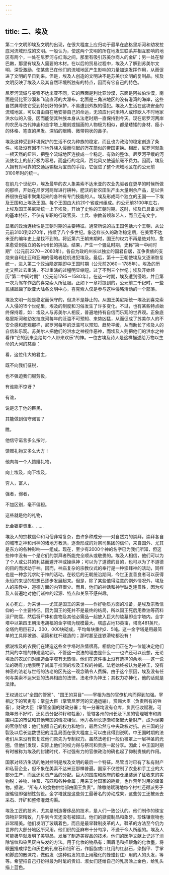 ```yaml
---
---
---
```

title: 二、埃及
---



第二个文明即埃及文明的出现，在很大程度上应归功于最早在底格里斯河和幼发拉底河流域形成的文明。一般认为，使这两个文明的所在地发生联系并相互影响的地区有两个，一处在尼罗河与红海之间，那里有吸引苏美尔商人的金矿；另一处在黎巴嫩，那里有埃及人需要的木材。在以后的贸易过程中，埃及人了解到苏美尔文明，深受激励，使某些已在他们的流域地区产生影响的力量加速发挥作用，从而促进了文明的早日到来。但是，埃及人创造的文明决不是苏美尔文明的复制品。埃及文明反映了埃及人及其自然环境所独有的特点，因而有它自己的特色。

尼罗河流域与美索不达米亚不同，它的西面是利比亚沙漠，东面是阿拉伯沙漠，南面是努比亚沙漠和飞流直泻的大瀑布，北面是三角洲地区的没有港湾的海岸，这些自然屏障使它受到特别好的保护，不易遭到外族的侵犯。埃及人生活在这块安全的流域地区，可以自由自在地安排自己的命运，无须应付闪米特人或印欧人不时地家洪水似的入侵，因而能使其种族本身从法老时期一直保持到今天。现在尼罗河两岸的农民与古代神庙和金字塔上雕刻或描画的人物极为相似，都是矮矮的身材、瘦小的体格、笔直的黑发、深陷的眼睛、微带钩状的鼻子。

埃及这种受到环境保护的生活不仅为种族的稳定，而且也为政治的稳定创造了条件。埃及没有因不时地外族入侵而引起的万花筒似的帝国更换。相反，尼罗河就象一根天然的纽带，把整个流域地区连接成一个稳定、有效的整体。尼罗河平缓的河流使北上的航行极为容易，而盛行的北风、西北风又使返航毫不费力。因而，埃及人拥有对可靠的交通运输极为宝贵的手段，它促进了整个流域地区在约公元前3100年时的统一。

在前几个世纪中，埃及最早的农人象美索不达米亚的农业先驱者在更早的时候所做的那样，开始在尼罗河两岸进行耕种。肥沃的新农田生产出大量剩余产品，足以供养很快在城市聚集起来的各种有专门技能的人。埃及形成两个独立的王国——下埃及王国和上埃及王国。每个王国由大约20个省或州组成。约公元前3100年左右，上埃及国王美尼斯统一上下埃及，开始了史称的王朝时期。这时，埃及已具备文明的基本特征，不仅有专职的行政官员、士兵、宗教首领和艺人，而且还有文字。

显著的政治连续性是王朝时期的主要特征。通常所说的古王国包括六个王朝，从公元前3100到2270年，持续了八个多世纪。象这样长久的政治稳定期，在美索不达米亚的编年史上是找不到的。将近第六王朝末期时，国王的权力不再是绝对的，愈来愈受到独立的各州州长的挑战。结果，产生一个骚乱时期，史称"第一中间时期"（公元前2270－2060年）。各自为政的州长以独立的国君自居，互争贵族的支烧来自利比亚和亚洲的侵略者趁机进犯埃及。最后，第十一王朝使埃及又逐渐恢复统一，进入第二个政治隐定期即中王国时期（公元前2060－1785年）。埃及的历史又照过去重演，不过重演的过程明显缩短。过了不到三个世纪；埃及开始经历"第二中间时期"（公元前1785－158O年）。在这一时期，埃及遭到侵略，并且第一次为驾车作战的喜克索人所征服。正如下一章将提到的，公元前二千纪时，一些民族蹂躏了欧亚大陆各文明中心，喜克索人仅是参与这种侵略活动的一个部落。

埃及文明一般是稳定而保守的，但决不是静止的。从国王美尼斯统一埃及到喜克索人入侵的15个世纪里，埃及的制度和习俗发生了许多变化。不过，也有某些特点始终保持着，如：埃及人与苏美尔人相反，普遍地持有自信而乐观的世界观。正象底格里斯河和幼发拉底河每年的泛滥不可预知、来势凶猛，从而促成了苏美尔人的不安全感和悲观那样，尼罗河每年的泛滥可以预知、趋势平缓，从而助长了埃及人的自信和乐观。苏美尔人把他们的洪水之神视作恶神，而埃及人则把他们的洪水之神看作"它的到来会给每个人带来欢乐"的神。一位古埃及诗人是这样描述给万物以生命的大河的慈善：

看，这位伟大的君主，

既不向我们征税，

也不强迫我们服劳役，

有谁能不惊讶？

有谁，

说是忠于他的臣民，

其能做到信守诺言？

瞧，

他信守诺言多么按时，

馈赠礼物又多么大方！

他向每一个人馈赠礼物，

向上埃及，向下埃及，

穷人，富人，

强者，弱者，

不加区别，毫不偏袒。

这些就是他的礼物，

比金银更贵重。……

埃及人的宗教信仰和习俗非常复杂，由许多种成分——对自然力的崇拜，崇拜各自的城市之神和州神的诸地方教派，逐渐形成的对祭司集团的信仰，来自国外、尤其是东方的各种影响——组成。现在，至少有2000个神的名字已为我们所知，但这些神中没有一个是它们的崇拜者所能完全顺从或敬畏的。埃及人相信，他们可以为了个人或公共的利益而避开神或操纵神；可以为了道德的目的，也可以为了不道德的目的而求助于神。因而，神庙复杂的宗教仪式的奉行是一种崇拜神的活动，同样也是一种念咒求助于神的活动。在较后的王朝统治期间，今世正直善良者可以获得永恒的来世的思想已逐步发展起来。但是，除了某些值得注意的例外情况外，埃及人的宗教中，道德方面的内容很少。而且，他们的神话和神学缺乏连贯性，因为埃及人普遍地对他们诸神的起源、特点和关系不感兴趣。

关心死亡，为来世——尤其是国王的来世——作好物质方面的准备，是埃及宗教信仰的一个主要特征。因为国王的死并不是最终的结局，所以国王死后用香油等药料涂尸防腐，然后将尸体和食物及其他必需品一起放入巨大的陵墓即金字塔内。金字塔中以第四王朝法老胡福的金字塔为规模最大。塔底占地13英亩，塔高481英尺，全塔约用巨石2，300，000块砌成，平均每块重约2．5吨。这一金字塔是用最简单的工具即坡道、滚筒和杠杆建造的；那时甚至连铁滑轮都没有！

据说埃及的农民们在建造这些金字塔时热情很高，相信他们正在为一位能决定他们共同的幸福的神建造宅邸。不管这一说法的理由是什么——也许还可以设想，无论埃及的农民们对建造金字塔有无热情，他们在这件事上没有选择的余地——这一说法的确有力地表明了尚属于推测的埃及王权的神威。法老始终被认为是神王，没有神圣的法老与世俗的法老的区先这一观念确令人费解。由于这个原因，埃及没有任何与美索不达米亚的法典相应的法律。法老作为神王；其权力亦神化，他的话就是法律。

王权通过以"全国的管家"、"国王的耳目"——宰相为首的官僚机构而得到加强。宰相之下的官吏有：掌玺大臣（掌管尼罗河的交通运输），赏赐大臣（负责所有的牲畜），财政大臣（掌管全国的财政分署；每一分署均没有仓库，负责征收赋税，可能年景不好时，还负责分配种籽和牲畜），管辖各州的州长及下属的管理城市和周围村庄的市试和其他帝国的情况相似，地方各州长逐渐积聚起大量财产，成为世袭的官僚阶级：他们加强自己的权力和地位，最后公然与中央政权对抗。古三国的分裂及以后长达数世纪的混乱局面在很大程度上可以由此得到说明。中王国时期的法老们从来没有恢复过他们原先为专制权力。虽然法老们一般仍被罩上一层神圣的光圈，但他们发现，实际上他们的权力得与祭司和贵族一起分享。因此；中王国时期有时被称为埃及的封建时代，不过强有力的官僚政治的确也起了抑制贵族的作用。

国家对经济生活的绝对控制是埃及文明的最后一个特征。尽管当时已有了私有财产和私营企业，但不象在美索不达米亚那样普遍。国家不仅控制了农业和手工业的大部分生产，而且还负责产品的分配。巨大的国库和政府的粮仓里装满了征收来的实物税：谷物、牲畜、布匹和各种金属；用来支付国家的耗费，也作荒年时用的储备物。据说，"所有人的食物供给部由国王负责"。除缴纳赋税地每个村社还得派男子服徭役即强制性劳役。金字塔就是这些劳工最著名的劳动成果，这些劳工还被派去采石、开矿和整修灌溉沟渠。

埃及工匠的技术，尤其是制造奢侈品的技术，是人们一致公认的。他们制作的珠宝饰物非常精致，几乎到今天还没有被超过。他们的搪瓷制品和象牙。珍珠镶嵌物也非常精美。他们发明了玻璃着色，而且是最早鞣制皮革的人，鞣革的方法至今仍为世界的大部分地区所采用。他们织的亚麻布十分匀净，不逊于今人所组的。埃及人可能极早就发明了美容品，发展了制造美容品的技术。他们的医学文献上记述了消除皱纹和染黑灰白头发的方法。用于化妆的物品有：画眉毛和描眼角的化妆墨，将眼圈描成绿色和灰色的孔雀石和铅矿石，作胭脂或口红用的红赭石，染指甲、手掌和脚底的散沫花，做假发（这种假发的顶上用融化的蜂蜡封住）用的人的头发，等等。希望把自己打扮得最为时髦的贵妇、淑女们还给自己的乳房涂上金色，给乳头描上蓝色。